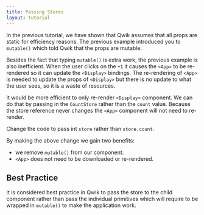```yaml
---
title: Passing Stores
layout: tutorial
---
```


In the previous tutorial, we have shown that Qwik assumes that all props are static for efficiency reasons. The previous example introduced you to `mutable()` which told Qwik that the props are mutable.

Besides the fact that typing `mutable()` is extra work, the previous example is also inefficient. When the user clicks on the `+1` it causes the `<App>` to be re-rendered so it can update the `<Display>` bindings. The re-rendering of `<App>` is needed to update the props of `<Display>` but there is no update to what the user sees, so it is a waste of resources.

It would be more efficient to only re-render `<Display>` component. We can do that by passing in the `CountStore` rather than the `count` value. Because the store reference never changes the `<App>` component will not need to re-render.

Change the code to pass int `store` rather than `store.count`.

By making the above change we gain two benefits:

- we remove `mutable()` from our component.
- `<App>` does not need to be downloaded or re-rendered.

## Best Practice

It is considered best practice in Qwik to pass the store to the child component rather than pass the individual primitives which will require to be wrapped in `mutable()` to make the application work.
